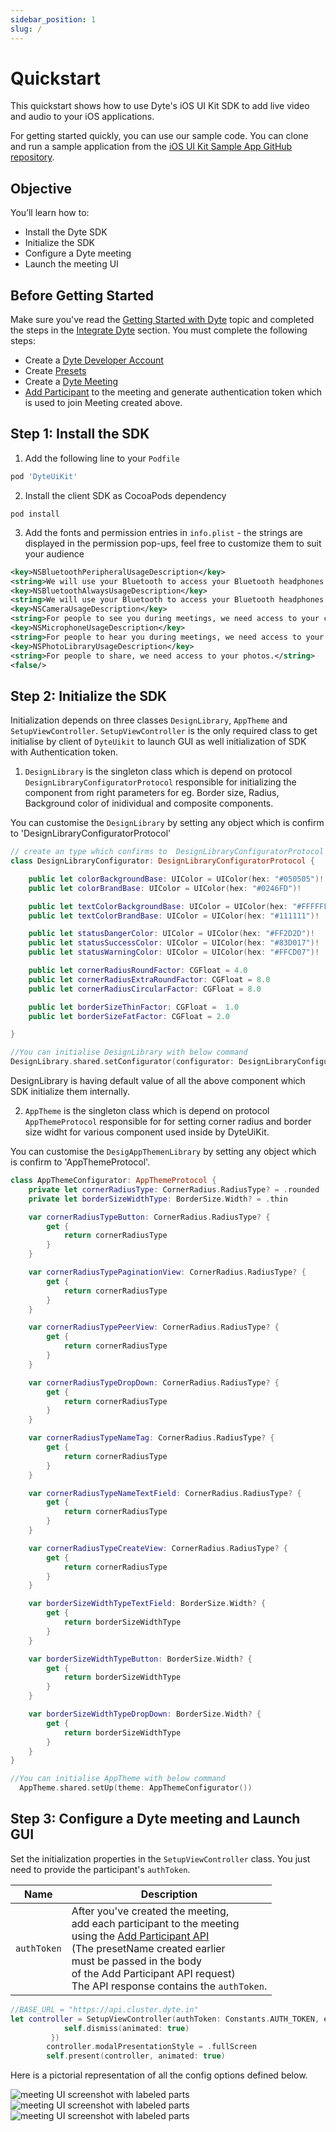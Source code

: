 ```yaml
---
sidebar_position: 1
slug: /
---
```


# Quickstart

This quickstart shows how to use Dyte's iOS UI Kit SDK to add live video and
audio to your iOS applications.

For getting started quickly, you can use our sample code. You can clone and run
a sample application from the
[iOS UI Kit Sample App GitHub repository](https://github.com/dyte-io/mobile-samples/tree/main/iOS-ui-kit).

## Objective

You’ll learn how to:

- Install the Dyte SDK
- Initialize the SDK
- Configure a Dyte meeting
- Launch the meeting UI

## Before Getting Started

Make sure you've read the
[Getting Started with Dyte](https://docs.dyte.io/getting-started) topic and
completed the steps in the
[Integrate Dyte](https://docs.dyte.io/getting-started#integrate-dyte) section.
You must complete the following steps:

- Create a [Dyte Developer Account](https://dev.dyte.io/)
- Create [Presets](https://dev.dyte.io/roles-presets)
- Create a
  [Dyte Meeting](https://docs.dyte.io/api/?v=v2#/operations/create_meeting)
- [Add Participant](https://docs.dyte.io/api/?v=v2#/operations/add_participant)
  to the meeting and generate authentication token which is used to join Meeting
  created above.

## Step 1: Install the SDK

1. Add the following line to your `Podfile`

```ruby
pod 'DyteUiKit'
```

2. Install the client SDK as CocoaPods dependency

```shell
pod install
```

3. Add the fonts and permission entries in `info.plist` - the strings are
   displayed in the permission pop-ups, feel free to customize them to suit your
   audience

```xml
<key>NSBluetoothPeripheralUsageDescription</key>
<string>We will use your Bluetooth to access your Bluetooth headphones.</string>
<key>NSBluetoothAlwaysUsageDescription</key>
<string>We will use your Bluetooth to access your Bluetooth headphones.</string>
<key>NSCameraUsageDescription</key>
<string>For people to see you during meetings, we need access to your camera.</string>
<key>NSMicrophoneUsageDescription</key>
<string>For people to hear you during meetings, we need access to your microphone.</string>
<key>NSPhotoLibraryUsageDescription</key>
<string>For people to share, we need access to your photos.</string>
<false/>
```

## Step 2: Initialize the SDK

Initialization depends on three classes `DesignLibrary`, `AppTheme` and
`SetupViewController`. `SetupViewController` is the only required class to get
initialise by client of `DyteUikit` to launch GUI as well initialization of SDK
with Authentication token.

1. `DesignLibrary` is the singleton class which is depend on protocol
   `DesignLibraryConfiguratorProtocol` responsible for initializing the
   component from right parameters for eg. Border size, Radius, Background color
   of inidividual and composite components.

You can customise the `DesignLibrary` by setting any object which is confirm to
'DesignLibraryConfiguratorProtocol'

```swift
// create an type which confirms to  DesignLibraryConfiguratorProtocol
class DesignLibraryConfigurator: DesignLibraryConfiguratorProtocol {

    public let colorBackgroundBase: UIColor = UIColor(hex: "#050505")!
    public let colorBrandBase: UIColor = UIColor(hex: "#0246FD")!

    public let textColorBackgroundBase: UIColor = UIColor(hex: "#FFFFFF")!
    public let textColorBrandBase: UIColor = UIColor(hex: "#111111")!

    public let statusDangerColor: UIColor = UIColor(hex: "#FF2D2D")!
    public let statusSuccessColor: UIColor = UIColor(hex: "#83D017")!
    public let statusWarningColor: UIColor = UIColor(hex: "#FFCD07")!

    public let cornerRadiusRoundFactor: CGFloat = 4.0
    public let cornerRadiusExtraRoundFactor: CGFloat = 8.0
    public let cornerRadiusCircularFactor: CGFloat = 8.0

    public let borderSizeThinFactor: CGFloat =  1.0
    public let borderSizeFatFactor: CGFloat = 2.0

}

//You can initialise DesignLibrary with below command
DesignLibrary.shared.setConfigurator(configurator: DesignLibraryConfigurator())

```

DesignLibrary is having default value of all the above component which SDK
initialize them internally.

2. `AppTheme` is the singleton class which is depend on protocol
   `AppThemeProtocol` responsible for for setting corner radius and border size
   widht for various component used inside by DyteUiKit.

You can customise the `DesigAppThemenLibrary` by setting any object which is
confirm to 'AppThemeProtocol'.

```swift
class AppThemeConfigurator: AppThemeProtocol {
    private let cornerRadiusType: CornerRadius.RadiusType? = .rounded
    private let borderSizeWidthType: BorderSize.Width? = .thin

    var cornerRadiusTypeButton: CornerRadius.RadiusType? {
        get {
            return cornerRadiusType
        }
    }

    var cornerRadiusTypePaginationView: CornerRadius.RadiusType? {
        get {
            return cornerRadiusType
        }
    }

    var cornerRadiusTypePeerView: CornerRadius.RadiusType? {
        get {
            return cornerRadiusType
        }
    }

    var cornerRadiusTypeDropDown: CornerRadius.RadiusType? {
        get {
            return cornerRadiusType
        }
    }

    var cornerRadiusTypeNameTag: CornerRadius.RadiusType? {
        get {
            return cornerRadiusType
        }
    }

    var cornerRadiusTypeNameTextField: CornerRadius.RadiusType? {
        get {
            return cornerRadiusType
        }
    }

    var cornerRadiusTypeCreateView: CornerRadius.RadiusType? {
        get {
            return cornerRadiusType
        }
    }

    var borderSizeWidthTypeTextField: BorderSize.Width? {
        get {
            return borderSizeWidthType
        }
    }

    var borderSizeWidthTypeButton: BorderSize.Width? {
        get {
            return borderSizeWidthType
        }
    }

    var borderSizeWidthTypeDropDown: BorderSize.Width? {
        get {
            return borderSizeWidthType
        }
    }
}

//You can initialise AppTheme with below command
  AppTheme.shared.setUp(theme: AppThemeConfigurator())

```

## Step 3: Configure a Dyte meeting and Launch GUI

Set the initialization properties in the `SetupViewController` class. You just
need to provide the participant's `authToken`.

| Name        | Description                                                                                                                                                                                                                                                                                                                                   |
| ----------- | --------------------------------------------------------------------------------------------------------------------------------------------------------------------------------------------------------------------------------------------------------------------------------------------------------------------------------------------- |
| `authToken` | After you've created the meeting, <br/> add each participant to the meeting <br/> using the [Add Participant API](https://docs.dyte.io/api?v=v2#/operations/add_participant)<br/> (The presetName created earlier <br/> must be passed in the body <br/> of the Add Participant API request) <br/> The API response contains the `authToken`. |

```swift
//BASE_URL = "https://api.cluster.dyte.in"
let controller = SetupViewController(authToken: Constants.AUTH_TOKEN, enableAudio: true, enableVideo: true, baseUrl: Constants.BASE_URL, completion: { [unowned self] in
            self.dismiss(animated: true)
         })
        controller.modalPresentationStyle = .fullScreen
        self.present(controller, animated: true)
```

Here is a pictorial representation of all the config options defined below.

![meeting UI screenshot with labeled parts](/static/ios/meeting-setup.png)
![meeting UI screenshot with labeled parts](/static/ios/meeting.png)
![meeting UI screenshot with labeled parts](/static/ios/meeting-options.png)